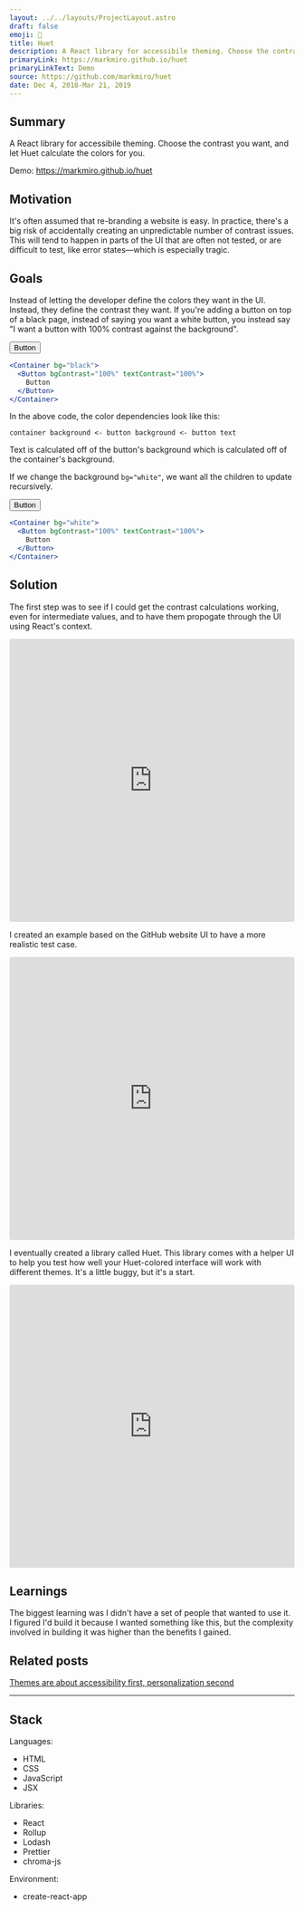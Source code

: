 ```yaml
---
layout: ../../layouts/ProjectLayout.astro
draft: false
emoji: 🎨
title: Huet
description: A React library for accessibile theming. Choose the contrast you want, and let Huet calculate the colors for you.
primaryLink: https://markmiro.github.io/huet
primaryLinkText: Demo
source: https://github.com/markmiro/huet
date: Dec 4, 2018-Mar 21, 2019
---
```



## Summary

A React library for accessibile theming. Choose the contrast you want, and let Huet calculate the colors for you.

Demo:
https://markmiro.github.io/huet

## Motivation

It's often assumed that re-branding a website is easy. In practice, there's a big risk of accidentally creating an unpredictable number of contrast issues. This will tend to happen in parts of the UI that are often not tested, or are difficult to test, like error states—which is especially tragic.

## Goals

Instead of letting the developer define the colors they want in the UI. Instead, they define the contrast they want. If you're adding a button on top of a black page, instead of saying you want a white button, you instead say "I want a button with 100% contrast against the background".

<div class="no-prose">
  <div class="bg-black p-6 text-center">
    <button class="bg-white text-black px-3 py-1 rounded-md">Button</button>
  </div>
</div>

```jsx
<Container bg="black">
  <Button bgContrast="100%" textContrast="100%">
    Button
  </Button>
</Container>
```

In the above code, the color dependencies look like this:

```
container background <- button background <- button text
```

Text is calculated off of the button's background which is calculated off of the container's background.

If we change the background `bg="white"`, we want all the children to update recursively.

<div class="no-prose">
  <div class="bg-white p-6 text-center border">
    <button class="bg-black text-white px-3 py-1 rounded-md">Button</button>
  </div>
</div>

```jsx
<Container bg="white">
  <Button bgContrast="100%" textContrast="100%">
    Button
  </Button>
</Container>
```

## Solution

The first step was to see if I could get the contrast calculations working, even for intermediate values, and to have them propogate through the UI using React's context.

<iframe src="https://codesandbox.io/embed/qkqm90x8w6?fontsize=14&hidenavigation=1&theme=dark&view=preview"
  style="width:100%; height:500px; border:0; border-radius: 4px; overflow:hidden;"
  title="Initial contrast experiment"
  allow="accelerometer; ambient-light-sensor; camera; encrypted-media; geolocation; gyroscope; hid; microphone; midi; payment; usb; vr; xr-spatial-tracking"
  sandbox="allow-forms allow-modals allow-popups allow-presentation allow-same-origin allow-scripts"
></iframe>

I created an example based on the GitHub website UI to have a more realistic test case.

<iframe src="https://codesandbox.io/embed/yw6vxn7q1v?fontsize=14&hidenavigation=1&theme=dark&view=preview"
  style="width:100%; height:500px; border:0; border-radius: 4px; overflow:hidden;"
  title="Contrast"
  allow="accelerometer; ambient-light-sensor; camera; encrypted-media; geolocation; gyroscope; hid; microphone; midi; payment; usb; vr; xr-spatial-tracking"
  sandbox="allow-forms allow-modals allow-popups allow-presentation allow-same-origin allow-scripts"
></iframe>

I eventually created a library called Huet. This library comes with a helper UI to help you test how well your Huet-colored interface will work with different themes. It's a little buggy, but it's a start.

<iframe src="https://codesandbox.io/embed/k04vm52xov?fontsize=14&hidenavigation=1&theme=dark&view=preview"
  style="width:100%; height:500px; border:0; border-radius: 4px; overflow:hidden;"
  title="Huet Example"
  allow="accelerometer; ambient-light-sensor; camera; encrypted-media; geolocation; gyroscope; hid; microphone; midi; payment; usb; vr; xr-spatial-tracking"
  sandbox="allow-forms allow-modals allow-popups allow-presentation allow-same-origin allow-scripts"
></iframe>

## Learnings

The biggest learning was I didn't have a set of people that wanted to use it. I figured I'd build it because I wanted something like this, but the complexity involved in building it was higher than the benefits I gained.

## Related posts

[Themes are about accessibility first, personalization second](https://medium.com/@markmiro/themes-are-about-accessibility-first-personalization-second-ec30729abf6f)

---

## Stack

Languages:

- HTML
- CSS
- JavaScript
- JSX

Libraries:

- React
- Rollup
- Lodash
- Prettier
- chroma-js

Environment:

- create-react-app
